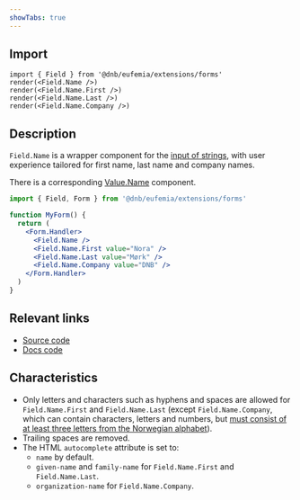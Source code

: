 ```yaml
---
showTabs: true
---
```


## Import

```tsx
import { Field } from '@dnb/eufemia/extensions/forms'
render(<Field.Name />)
render(<Field.Name.First />)
render(<Field.Name.Last />)
render(<Field.Name.Company />)
```

## Description

`Field.Name` is a wrapper component for the [input of strings](/uilib/extensions/forms/base-fields/String), with user experience tailored for first name, last name and company names.

There is a corresponding [Value.Name](/uilib/extensions/forms/Value/Name) component.

```jsx
import { Field, Form } from '@dnb/eufemia/extensions/forms'

function MyForm() {
  return (
    <Form.Handler>
      <Field.Name />
      <Field.Name.First value="Nora" />
      <Field.Name.Last value="Mørk" />
      <Field.Name.Company value="DNB" />
    </Form.Handler>
  )
}
```

## Relevant links

- [Source code](https://github.com/dnbexperience/eufemia/tree/main/packages/dnb-eufemia/src/extensions/forms/Field/Name)
- [Docs code](https://github.com/dnbexperience/eufemia/tree/main/packages/dnb-design-system-portal/src/docs/uilib/extensions/forms/feature-fields/Name)

## Characteristics

- Only letters and characters such as hyphens and spaces are allowed for `Field.Name.First` and `Field.Name.Last` (except `Field.Name.Company`, which can contain characters, letters and numbers, but [must consist of at least three letters from the Norwegian alphabet](https://lovdata.no/lov/1985-06-21-79/§2-1)).
- Trailing spaces are removed.
- The HTML `autocomplete` attribute is set to:
  - `name` by default.
  - `given-name` and `family-name` for `Field.Name.First` and `Field.Name.Last`.
  - `organization-name` for `Field.Name.Company`.
